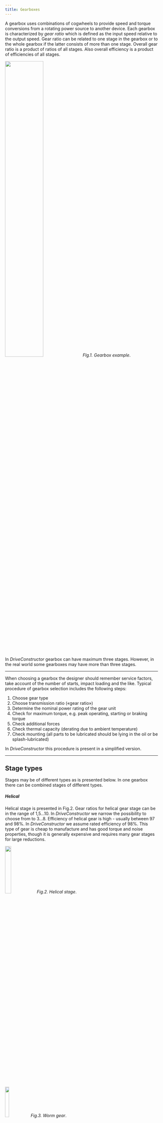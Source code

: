 ```yaml
---
title: Gearboxes
---
```


A gearbox uses combinations of cogwheels to provide speed and torque conversions
from a rotating power source to another device. Each gearbox is characterized by
_gear ratio_ which is defined as the input speed relative to the output speed.
Gear ratio can be related to one stage in the gearbox or to the whole gearbox if
the latter consists of more than one stage. Overall gear ratio is a product of
ratios of all stages. Also overall efficiency is a product of efficiencies of
all stages.


<img src={gear_renkImage.src} width="50%" height="50%" /> _FIg.1. Gearbox
example_.

In _DriveConstructor_ gearbox can have maximum three stages. However, in the
real world some gearboxes may have more than three stages.

---

When choosing a gearbox the designer should remember service factors, take
account of the number of starts, impact loading and the like. Typical procedure
of gearbox selection includes the following steps:

1. Choose gear type
2. Choose transmission ratio («gear ratio»)
3. Determine the nominal power rating of the gear unit
4. Check for maximum torque, e.g. peak operating, starting or braking torque
5. Check additional forces
6. Check thermal capacity (derating due to ambient temperature)
7. Check mounting (all parts to be lubricated should be lying in the oil or be
   splash-lubricated)

In _DriveConstructor_ this procedure is present in a simplified version.

---

## Stage types

Stages may be of different types as is presented below. In one gearbox there can
be combined stages of different types.

##### Helical

Helical stage is presented in Fig.2. Gear ratios for helical gear stage can be
in the range of 1,5...10. In _DriveConstructor_ we narrow the possibility to
choose from to 3...8. Efficiency of helical gear is high - usually between 97
and 98%. In _DriveConstructor_ we assume rated efficiency of 98%. This type of
gear is cheap to manufacture and has good torque and noise properties, though it
is generally expensive and requires many gear stages for large reductions.


<img src={gear_helical_stageImage.src} width="20%" height="20%" /> _Fig.2.
Helical stage_.


<img src={gear_wormImage.src} width="16%" height="16%" /> _Fig.3. Worm gear_.

##### Worm gear

Worm stage is presented in Fig.3. Gear ratios for worm stage can be from 5 and
up extremely high ratios (100!). In _DriveConstructor_ we narrow the possible to
choose from to 10...40. Efficiency of worm gears goes down with the increase of
the ratio (Fig.4). The possibility to have very high transmission ratios
translates into greater cost-effectiveness. Also, worm gears typically ensure
quiet, vibration-free operation. They are inherently a right-angle drive. Their
typically low efficiency suggests their use for low or middle-to-low power
demand applications and/or those featuring intermittent duty. They can be ideal
for applications that need to resist reversing.


<img src={worm_helical_effImage.src} width="60%" height="60%" /> _Fig.4.
Efficiency of worm gear for different ratios_.

##### Planetary gear

Planetary stage is presented in Fig.5. Gear ratios for planetary stage can be in
the range of 3...10. In _DriveConstructor_ we narrow the possibility to choose
from to 4...8. Planetary gears can handle large reductions and give huge torque
capability. They have high efficiency and are very compact. At the same time
such gears are expensive to manufacture and can be noisy at high speeds.


<img src={gear_planetary_stageImage.src} width="25%" height="25%" /> _Fig.5.
Planetary stage_.


<img src={gear_bevel_stageImage.src} width="25%" height="25%" /> _Fig.6. Bevel
stage_.

##### Bevel gear

Bevel stage is presented in Fig.6. Gear ratios for bevel stage can be in the
range of 1,5...4. In _DriveConstructor_ we limit the choice to 2...3.

---

## Combinations of stages

The stages can be put together in various combinations. Some examples are
presented below.

Gearboxes comprising several helical stages (Fig.7) are used generally in
heavy-duty applications. They are quite efficient and can have many stages.


<img src={gear_3_helical_stagesImage.src} width="50%" height="50%" /> _Fig.7.
Gearbox with 3 helical stages and a motor_.

In the configuration presented in Fig.8 the input and output shafts are arranged
at right angles via a gear set with either intersecting (bevel helical) or
non-intersecting (hypoid) axes. The right-angle helical design ensures great
space efficiency interms of width, and provides the primary alternative to worm
reducers in applications involving right angle drives. They are characterized by
high efficiency and can extend to extremely high reduction ratios (even to
1700:1).


<img src={gear_3_helical_bevel_stagesImage.src} width="45%" height="45%" />
_Fig.8. 1 bevel and 1 helical stage_.

Some more examples are presented in Fig. 9-10.


<img src={gear_helical_bevelImage.src} width="50%" height="50%" /> _Fig.9. Worm
gear and helical stages for conveyor drive_.


<img src={gear_helical_bevel_planetaryImage.src} width="40%" height="40%" />
_Fig.10. Gearbox with one planetary and two helical stages for a wind turbine._.


<img src={gear_helical_inlineImage.src} width="40%" height="40%" /> _Fig.11.
Gearbox with three planetary and one helical stage for a wind turbine_.

Efficiency of any combination is the product of efficiencies of the stages,
therefore, efficiency of several stages is lower than single-stage solution.
Fig.12 presents efficiencies of some combinations of stages. Note that lower rpm
means higher gear ratio.


<img src={gears_effsImage.src} width="70%" height="70%" /> _Fig.12. Efficiencies
of various combinations_.

---
